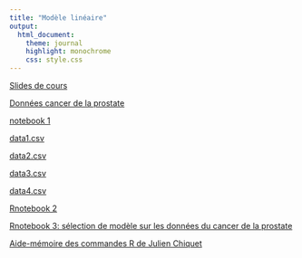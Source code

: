 ```yaml
---
title: "Modèle linéaire"
output:
  html_document:
    theme: journal
    highlight: monochrome
    css: style.css
---
```


[Slides de cours](http://masedki.github.io/enseignements/pdfs/ML.pdf)

[Données cancer de la prostate](http://masedki.github.io/enseignements/datasets/prostate.rda)

[notebook 1](http://masedki.github.io/enseignements/prostate.html)


[data1.csv](http://masedki.github.io/enseignements/datasets/data1.csv) 

[data2.csv](http://masedki.github.io/enseignements/datasets/data2.csv)

[data3.csv](http://masedki.github.io/enseignements/datasets/data3.csv)

[data4.csv](http://masedki.github.io/enseignements/datasets/data4.csv)

[Rnotebook 2](http://masedki.github.io/enseignements/hypotheses.html)


[Rnotebook 3: sélection de modèle sur les données du cancer de la prostate](http://masedki.github.io/enseignements/modelselection.html)

<!-- [Devoir 2017-2018](http://masedki.github.io/enseignements/devoirml18.html) -->

[Aide-mémoire des commandes R de Julien Chiquet](http://masedki.github.io/enseignements/pdfs/RCarte_Commandes-R.pdf)